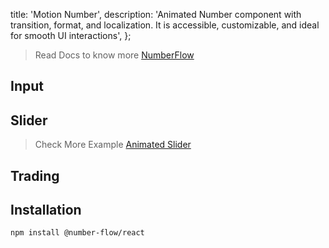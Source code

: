   title: 'Motion Number',
  description:
    'Animated Number component with transition, format, and localization. It is accessible, customizable, and ideal for smooth UI interactions',
};

> Read Docs to know more [NumberFlow](https://number-flow.barvian.me)

<ComponentCodePreview name='motion-number' hasReTrigger isFitheight />

## Input

<ComponentCodePreview name='motion-number-input' isFitheight />

## Slider

<ComponentCodePreview name='motion-number-slider' isFitheight isTab>

<TabCodePreview name='motion-number-slider'>

</TabCodePreview>

> Check More Example [Animated Slider](https://www.ui-layout.com/components/animated-slider)

</ComponentCodePreview>

## Trading

<ComponentCodePreview name='number-flow-trading' hasReTrigger isFitheight />

## Installation

```bash
npm install @number-flow/react
```
